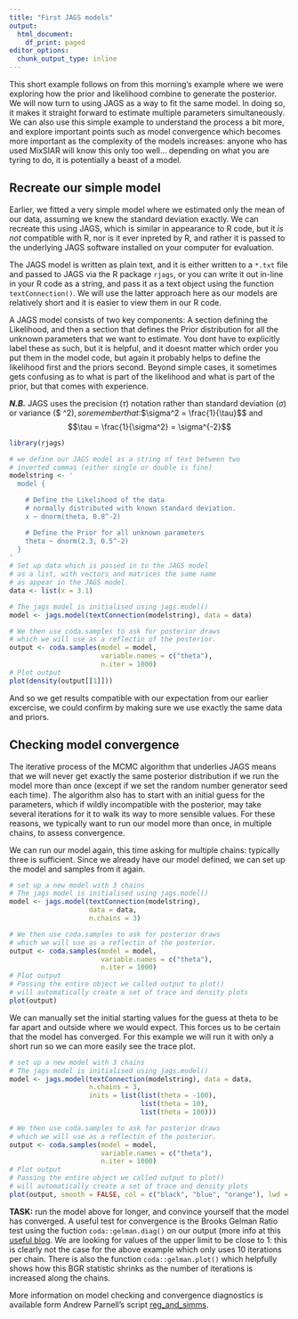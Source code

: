 ```yaml
---
title: "First JAGS models"
output:
  html_document:
    df_print: paged
editor_options:
  chunk_output_type: inline
---
```


This short example follows on from this morning's example where we were exploring how the prior and likelihood combine to generate the posterior. We will now turn to using JAGS as a way to fit the same model. In doing so, it makes it straight forward to estimate multiple parameters simultaneously. We can also use this simple example to understand the process a bit more, and explore important points such as model convergence which becomes more important as the complexity of the models increases: anyone who has used MixSIAR will know this only too well... depending on what you are tyring to do, it is potentially a beast of a model.

## Recreate our simple model

Earlier, we fitted a very simple model where we estimated only the mean of our data, assuming we knew the standard deviation exactly. We can recreate this using JAGS, which is similar in appearance to R code, but it *is not* compatible with R, nor is it ever inpreted by R, and rather it is passed to the underlying JAGS software installed on your computer for evaluation. 

The JAGS model is written as plain text, and it is either written to a `*.txt` file and passed to JAGS via the R package `rjags`, or you can write it out in-line in your R code as a string, and pass it as a text object using the function `textConnection()`. We will use the latter approach here as our models are relatively short and it is easier to view them in our R code.

A JAGS model consists of two key components: A section defining the Likelihood, and then a section that defines the Prior distribution for all the unknown parameters that we want to estimate. You dont have to explicitly label these as such, but it is helpful, and it doesnt matter which order you put them in the model code, but again it probably helps to define the likelihood first and the priors second. Beyond simple cases, it sometimes gets confusing as to what is part of the likelihood and what is part of the prior, but that comes with experience.

*__N.B.__* JAGS uses the precision ($\tau$) notation rather than standard deviation ($\sigma$) or variance ($ \sigma^2$) , so remember that:
$$\sigma^2 = \frac{1}{\tau}$$
and
$$\tau = \frac{1}{\sigma^2} = \sigma^{-2}$$

```r
library(rjags)

# we define our JAGS model as a string of text between two
# inverted commas (either single or double is fine)
modelstring <- '
  model {

    # Define the Likelihood of the data
    # normally distributed with known standard deviation.
    x ~ dnorm(theta, 0.8^-2)

    # Define the Prior for all unknown parameters
    theta ~ dnorm(2.3, 0.5^-2)
  }
'
# Set up data which is passed in to the JAGS model
# as a list, with vectors and matrices the same name
# as appear in the JAGS model.
data <- list(x = 3.1)

# The jags model is initialised using jags.model()
model <- jags.model(textConnection(modelstring), data = data)

# We then use coda.samples to ask for posterior draws
# which we will use as a reflectin of the posterior.
output <- coda.samples(model = model, 
                       variable.names = c("theta"), 
                       n.iter = 1000)
# Plot output
plot(density(output[[1]]))
```

And so we get results compatible with our expectation from our earlier excercise, we could confirm by making sure we use exactly the same data and priors.

## Checking model convergence

The iterative process of the MCMC algorithm that underlies JAGS means that we will never get exactly the same posterior distribution if we run the model more than once (except if we set the random number generator seed each time). The algorithm also has to start with an initial guess for the parameters, which if wildly incompatible with the posterior, may take several iterations for it to walk its way to more sensible values. For these reasons, we typically want to run our model more than once, in multiple chains, to assess convergence.

We can run our model again, this time asking for multiple chains: typically three is sufficient. Since we already have our model defined, we can set up the model and samples from it again.

```r

# set up a new model with 3 chains
# The jags model is initialised using jags.model()
model <- jags.model(textConnection(modelstring), 
                    data = data, 
                    n.chains = 3)

# We then use coda.samples to ask for posterior draws
# which we will use as a reflectin of the posterior.
output <- coda.samples(model = model, 
                       variable.names = c("theta"), 
                       n.iter = 1000)
# Plot output
# Passing the entire object we called output to plot()
# will automatically create a set of trace and density plots
plot(output)


```

We can manually set the initial starting values for the guess at theta to be far apart and outside where we would expect. This forces us to be certain that the model has converged. For this example we will run it with only a short run so we can more easily see the trace plot.

```r

# set up a new model with 3 chains
# The jags model is initialised using jags.model()
model <- jags.model(textConnection(modelstring), data = data, 
                    n.chains = 3,
                    inits = list(list(theta = -100),
                                 list(theta = 10),
                                 list(theta = 100)))

# We then use coda.samples to ask for posterior draws
# which we will use as a reflectin of the posterior.
output <- coda.samples(model = model, 
                       variable.names = c("theta"), 
                       n.iter = 1000)
# Plot output
# Passing the entire object we called output to plot()
# will automatically create a set of trace and density plots
plot(output, smooth = FALSE, col = c("black", "blue", "orange"), lwd = 2, lty = 1)


```

**TASK:** run the model above for longer, and convince yourself that the model has converged. A useful test for convergence is the Brooks Gelman Ratio test using the fuction `coda::gelman.diag()` on our output (more info at this [useful blog](https://theoreticalecology.wordpress.com/2011/12/09/mcmc-chain-analysis-and-convergence-diagnostics-with-coda-in-r/). We are looking for values of the upper limit to be close to 1: this is clearly not the case for the above example which only uses 10 iterations per chain. There is also the function `coda::gelman.plot()` which helpfully shows how this BGR statistic shrinks as the number of iterations is increased along the chains.

More information on model checking and convergence diagnostics is available form Andrew Parnell's script [reg_and_simms](https://cdn.rawgit.com/andrewcparnell/simms_course/9f772e8a/ap_notes/reg_and_simms/reg_and_simms.pdf).





